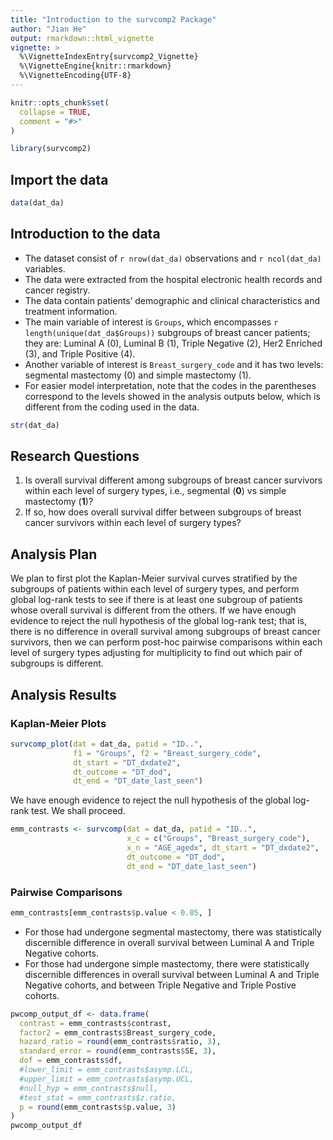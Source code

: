 ```yaml
---
title: "Introduction to the survcomp2 Package"
author: "Jian He"
output: rmarkdown::html_vignette
vignette: >
  %\VignetteIndexEntry{survcomp2_Vignette}
  %\VignetteEngine{knitr::rmarkdown}
  %\VignetteEncoding{UTF-8}
---
```


```r
knitr::opts_chunk$set(
  collapse = TRUE,
  comment = "#>"
)
```

```r
library(survcomp2)
```

## Import the data
```r
data(dat_da)
```

## Introduction to the data

* The dataset consist of `r nrow(dat_da)` observations and `r ncol(dat_da)` variables.
* The data were extracted from the hospital electronic health records and cancer registry.
* The data contain patients' demographic and clinical characteristics and treatment information.
* The main variable of interest is `Groups`, which encompasses `r length(unique(dat_da$Groups))` subgroups of breast cancer patients; they are: Luminal A (0), Luminal B (1), Triple Negative (2), Her2 Enriched (3), and Triple Positive (4). 
* Another variable of interest is `Breast_surgery_code` and it has two levels: segmental mastectomy (0) and simple mastectomy (1).
* For easier model interpretation, note that the codes in the parentheses correspond to the levels showed in the analysis outputs below, which is different from the coding used in the data.

```r
str(dat_da)
```
## Research Questions
1. Is overall survival different among subgroups of breast cancer survivors within each level of surgery types, i.e., segmental (**0**) vs simple mastectomy (**1**)? 
2. If so, how does overall survival differ between subgroups of breast cancer survivors within each level of surgery types?

## Analysis Plan
We plan to first plot the Kaplan-Meier survival curves stratified by the subgroups of patients within each level of surgery types, and perform global log-rank tests to see if there is at least one subgroup of patients whose overall survival is different from the others. If we have enough evidence to reject the null hypothesis of the global log-rank test; that is, there is no difference in overall survival among subgroups of breast cancer survivors, then we can perform post-hoc pairwise comparisons within each level of surgery types adjusting for multiplicity to find out which pair of subgroups is different.

## Analysis Results
### Kaplan-Meier Plots
```r
survcomp_plot(dat = dat_da, patid = "ID..", 
              f1 = "Groups", f2 = "Breast_surgery_code",
              dt_start = "DT_dxdate2",
              dt_outcome = "DT_dod", 
              dt_end = "DT_date_last_seen")
```
We have enough evidence to reject the null hypothesis of the global log-rank test. We shall proceed.
```r
emm_contrasts <- survcomp(dat = dat_da, patid = "ID..",
                          x_c = c("Groups", "Breast_surgery_code"),
                          x_n = "AGE_agedx", dt_start = "DT_dxdate2",
                          dt_outcome = "DT_dod",
                          dt_end = "DT_date_last_seen")
```

### Pairwise Comparisons
```r
emm_contrasts[emm_contrasts$p.value < 0.05, ]
```
* For those had undergone segmental mastectomy, there was statistically discernible difference in overall survival between Luminal A and Triple Negative cohorts.
* For those had undergone simple mastectomy, there were statistically discernible differences in overall survival between Luminal A and Triple Negative cohorts, and between Triple Negative and Triple Postive cohorts.

```r
pwcomp_output_df <- data.frame(
  contrast = emm_contrasts$contrast,
  factor2 = emm_contrasts$Breast_surgery_code,
  hazard_ratio = round(emm_contrasts$ratio, 3),
  standard_error = round(emm_contrasts$SE, 3),
  dof = emm_contrasts$df,
  #lower_limit = emm_contrasts$asymp.LCL,
  #upper_limit = emm_contrasts$asymp.UCL,
  #null_hyp = emm_contrasts$null,
  #test_stat = emm_contrasts$z.ratio,
  p = round(emm_contrasts$p.value, 3)
)
pwcomp_output_df
```

